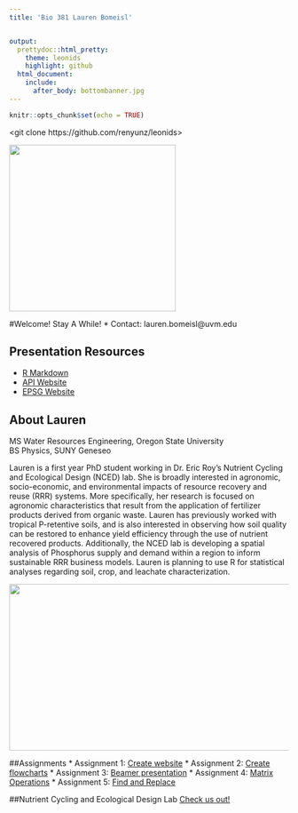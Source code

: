 ```yaml
---
title: 'Bio 381 Lauren Bomeisl'


output: 
  prettydoc::html_pretty:
    theme: leonids
    highlight: github
  html_document:
    include:
      after_body: bottombanner.jpg
---
```


```r
knitr::opts_chunk$set(echo = TRUE)
```

 
<git clone https://github.com/renyunz/leonids>
<cd leonids>
<jekyll server>
 


<img src="sthelen.jpg" width="300" height="300" />

#Welcome! Stay A While!
* Contact: lauren.bomeisl@uvm.edu 


## Presentation Resources

  * [R Markdown](ElevatrsPresentation.html)
  * [API Website](https://aws.amazon.com/public-datasets/terrain/)
  * [EPSG Website](http://www.epsg-registry.org/)


## About Lauren
MS Water Resources Engineering, Oregon State University  
BS Physics, SUNY Geneseo

Lauren is a first year PhD student working in Dr. Eric Roy's Nutrient Cycling and Ecological Design (NCED) lab. She is broadly interested in agronomic, socio-economic, and environmental impacts of resource recovery and reuse (RRR) systems. More specifically, her research is focused on agronomic characteristics that result from the application of fertilizer products derived from organic waste. Lauren has previously worked with tropical P-retentive soils, and is also interested in observing how soil quality can be restored to enhance yield efficiency through the use of nutrient recovered products. Additionally, the NCED lab is developing a spatial analysis of Phosphorus supply and demand within a region to inform sustainable RRR business models. Lauren is planning to use R for statistical analyses regarding soil, crop, and leachate characterization. 

<img src="bottombanner.jpg" width="800" height="300" />

##Assignments
* Assignment 1: [Create website](https://laurenbomeisl.github.io/Bio381_2018/)
* Assignment 2: [Create flowcharts](180309_Homework_02.html)
* Assignment 3: [Beamer presentation](Homework_3.pdf)
* Assignment 4: [Matrix Operations](HW4.html)
* Assignment 5: [Find and Replace](Homework_5.html)

##Nutrient Cycling and Ecological Design Lab
[Check us out!](http://nced.weebly.com/)


